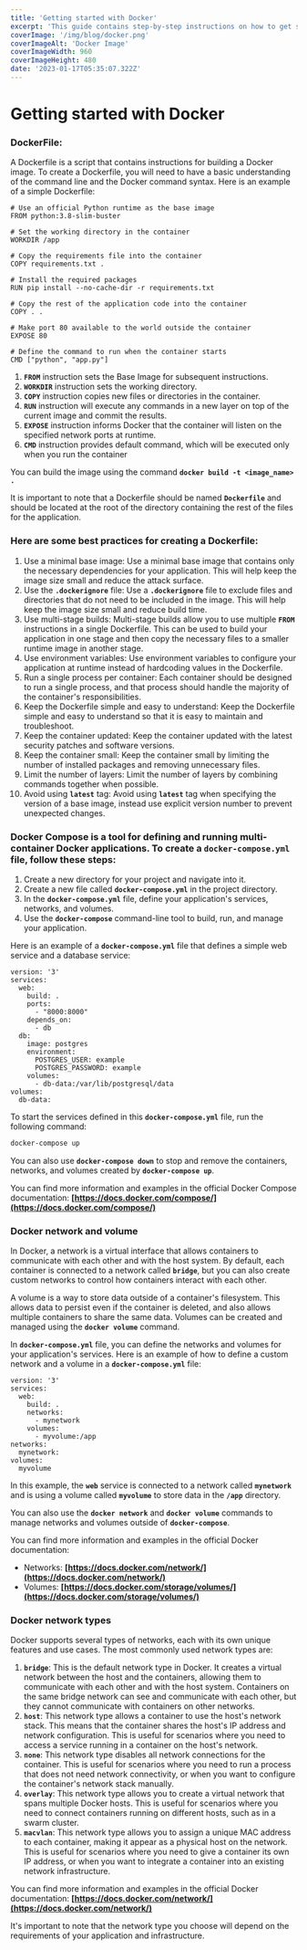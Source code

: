 ```yaml
---
title: 'Getting started with Docker'
excerpt: 'This guide contains step-by-step instructions on how to get started with Docker. Things you will learn about Docker are network and volume'
coverImage: '/img/blog/docker.png'
coverImageAlt: 'Docker Image'
coverImageWidth: 960
coverImageHeight: 480
date: '2023-01-17T05:35:07.322Z'
---
```


# Getting started with Docker

### DockerFile:

A Dockerfile is a script that contains instructions for building a Docker image. To create a Dockerfile, you will need to have a basic understanding of the command line and the Docker command syntax. Here is an example of a simple Dockerfile:

```docker
# Use an official Python runtime as the base image
FROM python:3.8-slim-buster

# Set the working directory in the container
WORKDIR /app

# Copy the requirements file into the container
COPY requirements.txt .

# Install the required packages
RUN pip install --no-cache-dir -r requirements.txt

# Copy the rest of the application code into the container
COPY . .

# Make port 80 available to the world outside the container
EXPOSE 80

# Define the command to run when the container starts
CMD ["python", "app.py"]
```

1. **`FROM`** instruction sets the Base Image for subsequent instructions.
2. **`WORKDIR`** instruction sets the working directory.
3. **`COPY`** instruction copies new files or directories in the container.
4. **`RUN`** instruction will execute any commands in a new layer on top of the current image and commit the results.
5. **`EXPOSE`** instruction informs Docker that the container will listen on the specified network ports at runtime.
6. **`CMD`** instruction provides default command, which will be executed only when you run the container

You can build the image using the command **`docker build -t <image_name> .`**

It is important to note that a Dockerfile should be named **`Dockerfile`** and should be located at the root of the directory containing the rest of the files for the application.

### Here are some best practices for creating a Dockerfile:

1. Use a minimal base image: Use a minimal base image that contains only the necessary dependencies for your application. This will help keep the image size small and reduce the attack surface.
2. Use the **`.dockerignore`** file: Use a **`.dockerignore`** file to exclude files and directories that do not need to be included in the image. This will help keep the image size small and reduce build time.
3. Use multi-stage builds: Multi-stage builds allow you to use multiple **`FROM`** instructions in a single Dockerfile. This can be used to build your application in one stage and then copy the necessary files to a smaller runtime image in another stage.
4. Use environment variables: Use environment variables to configure your application at runtime instead of hardcoding values in the Dockerfile.
5. Run a single process per container: Each container should be designed to run a single process, and that process should handle the majority of the container's responsibilities.
6. Keep the Dockerfile simple and easy to understand: Keep the Dockerfile simple and easy to understand so that it is easy to maintain and troubleshoot.
7. Keep the container updated: Keep the container updated with the latest security patches and software versions.
8. Keep the container small: Keep the container small by limiting the number of installed packages and removing unnecessary files.
9. Limit the number of layers: Limit the number of layers by combining commands together when possible.
10. Avoid using **`latest`** tag: Avoid using **`latest`** tag when specifying the version of a base image, instead use explicit version number to prevent unexpected changes.

### Docker Compose is a tool for defining and running multi-container Docker applications. To create a **`docker-compose.yml`** file, follow these steps:

1. Create a new directory for your project and navigate into it.
2. Create a new file called **`docker-compose.yml`** in the project directory.
3. In the **`docker-compose.yml`** file, define your application's services, networks, and volumes.
4. Use the **`docker-compose`** command-line tool to build, run, and manage your application.

Here is an example of a **`docker-compose.yml`** file that defines a simple web service and a database service:

```docker
version: '3'
services:
  web:
    build: .
    ports:
      - "8000:8000"
    depends_on:
      - db
  db:
    image: postgres
    environment:
      POSTGRES_USER: example
      POSTGRES_PASSWORD: example
    volumes:
      - db-data:/var/lib/postgresql/data
volumes:
  db-data:
```

To start the services defined in this **`docker-compose.yml`** file, run the following command:

```bash
docker-compose up
```

You can also use **`docker-compose down`** to stop and remove the containers, networks, and volumes created by **`docker-compose up`**.

You can find more information and examples in the official Docker Compose documentation: **[https://docs.docker.com/compose/](https://docs.docker.com/compose/)**

### Docker network and volume

In Docker, a network is a virtual interface that allows containers to communicate with each other and with the host system. By default, each container is connected to a network called **`bridge`**, but you can also create custom networks to control how containers interact with each other.

A volume is a way to store data outside of a container's filesystem. This allows data to persist even if the container is deleted, and also allows multiple containers to share the same data. Volumes can be created and managed using the **`docker volume`** command.

In **`docker-compose.yml`** file, you can define the networks and volumes for your application's services. Here is an example of how to define a custom network and a volume in a **`docker-compose.yml`** file:

```
version: '3'
services:
  web:
    build: .
    networks:
      - mynetwork
    volumes:
      - myvolume:/app
networks:
  mynetwork:
volumes:
  myvolume
```

In this example, the **`web`** service is connected to a network called **`mynetwork`** and is using a volume called **`myvolume`** to store data in the **`/app`** directory.

You can also use the **`docker network`** and **`docker volume`** commands to manage networks and volumes outside of **`docker-compose`**.

You can find more information and examples in the official Docker documentation:

- Networks: **[https://docs.docker.com/network/](https://docs.docker.com/network/)**
- Volumes: **[https://docs.docker.com/storage/volumes/](https://docs.docker.com/storage/volumes/)**

### Docker network types

Docker supports several types of networks, each with its own unique features and use cases. The most commonly used network types are:

1. **`bridge`**: This is the default network type in Docker. It creates a virtual network between the host and the containers, allowing them to communicate with each other and with the host system. Containers on the same bridge network can see and communicate with each other, but they cannot communicate with containers on other networks.
2. **`host`**: This network type allows a container to use the host's network stack. This means that the container shares the host's IP address and network configuration. This is useful for scenarios where you need to access a service running in a container on the host's network.
3. **`none`**: This network type disables all network connections for the container. This is useful for scenarios where you need to run a process that does not need network connectivity, or when you want to configure the container's network stack manually.
4. **`overlay`**: This network type allows you to create a virtual network that spans multiple Docker hosts. This is useful for scenarios where you need to connect containers running on different hosts, such as in a swarm cluster.
5. **`macvlan`**: This network type allows you to assign a unique MAC address to each container, making it appear as a physical host on the network. This is useful for scenarios where you need to give a container its own IP address, or when you want to integrate a container into an existing network infrastructure.

You can find more information and examples in the official Docker documentation: **[https://docs.docker.com/network/](https://docs.docker.com/network/)**

It's important to note that the network type you choose will depend on the requirements of your application and infrastructure.